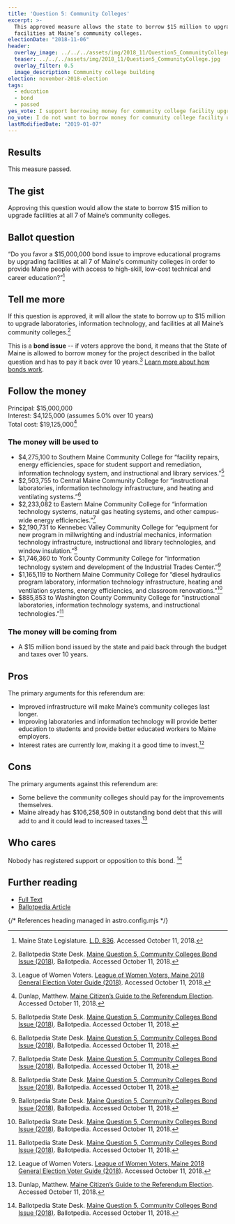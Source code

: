 ```yaml
---
title: 'Question 5: Community Colleges'
excerpt: >-
  This approved measure allows the state to borrow $15 million to upgrade
  facilities at Maine’s community colleges.
electionDate: "2018-11-06"
header:
  overlay_image: ../../../assets/img/2018_11/Question5_CommunityCollege.jpg
  teaser: ../../../assets/img/2018_11/Question5_CommunityCollege.jpg
  overlay_filter: 0.5
  image_description: Community college building
election: november-2018-election
tags:
  - education
  - bond
  - passed
yes_vote: I support borrowing money for community college facility upgrades.
no_vote: I do not want to borrow money for community college facility upgrades.
lastModifiedDate: "2019-01-07"
---
```


## Results

This measure passed.

## The gist

Approving this question would allow the state to borrow $15 million to upgrade facilities at all 7 of Maine’s community colleges.

## Ballot question

“Do you favor a $15,000,000 bond issue to improve educational programs by upgrading facilities at all 7 of Maine's community colleges in order to provide Maine people with access to high-skill, low-cost technical and career education?”[^2]

<YesNoTable yesContent={frontmatter.yes_vote} noContent={frontmatter.no_vote} />

## Tell me more

If this question is approved, it will allow the state to borrow up to $15 million to upgrade laboratories, information technology, and facilities at all Maine’s community colleges.[^1]

This is a **bond issue** -- if voters approve the bond, it means that the State of Maine is allowed to borrow money for the project described in the ballot question and has to pay it back over 10 years.[^3] [Learn more about how bonds work](/bonds/).

## Follow the money

Principal: $15,000,000
<br />Interest: $4,125,000 (assumes 5.0% over 10 years)
<br />Total cost: $19,125,000[^4]

### The money will be used to

- $4,275,100 to Southern Maine Community College for “facility repairs, energy efficiencies, space for student support and remediation, information technology system, and instructional and library services.”[^1]
- $2,503,755 to Central Maine Community College for “instructional laboratories, information technology infrastructure, and heating and ventilating systems.”[^1]
- $2,233,082 to Eastern Maine Community College for “information technology systems, natural gas heating systems, and other campus-wide energy efficiencies.”[^1]
- $2,190,731 to Kennebec Valley Community College for “equipment for new program in millwrighting and industrial mechanics, information technology infrastructure, instructional and library technologies, and window insulation.”[^1]
- $1,746,360 to York County Community College for “information technology system and development of the Industrial Trades Center.”[^1]
- $1,165,119 to Northern Maine Community College for “diesel hydraulics program laboratory, information technology infrastructure, heating and ventilation systems, energy efficiencies, and classroom renovations.”[^1]
- $885,853 to Washington County Community College for “instructional laboratories, information technology systems, and instructional technologies.”[^1]

### The money will be coming from

- A $15 million bond issued by the state and paid back through the budget and taxes over 10 years.

## Pros

The primary arguments for this referendum are:

- Improved infrastructure will make Maine’s community colleges last longer.
- Improving laboratories and information technology will provide better education to students and provide better educated workers to Maine employers.
- Interest rates are currently low, making it a good time to invest.[^3]

## Cons

The primary arguments against this referendum are:

- Some believe the community colleges should pay for the improvements themselves.
- Maine already has $106,258,509 in outstanding bond debt that this will add to and it could lead to increased taxes.[^4]

## Who cares

Nobody has registered support or opposition to this bond. [^1]

## Further reading

- [Full Text](http://www.mainelegislature.org/legis/bills/getPDF.asp?paper=HP0585&item=2&snum=128)
- [Ballotpedia Article](<https://ballotpedia.org/Maine_Question_5,_Community_Colleges_Bond_Issue_(2018)>)

{/* References heading managed in astro.config.mjs */}
[^1]: Ballotpedia State Desk. [Maine Question 5, Community Colleges Bond Issue (2018)](<https://ballotpedia.org/Maine_Question_5,_Community_Colleges_Bond_Issue_(2018)>). Ballotpedia. Accessed October 11, 2018.
[^2]: Maine State Legislature. [L.D. 836](http://www.mainelegislature.org/legis/bills/getPDF.asp?paper=HP0585&item=2&snum=128). Accessed October 11, 2018.
[^3]: League of Women Voters. [League of Women Voters, Maine 2018 General Election Voter Guide (2018)](http://www.lwvme.org/files/VG_2018_Statewide.pdf). Accessed October 11, 2018.
[^4]: Dunlap, Matthew. [Maine Citizen’s Guide to the Referendum Election](https://www.maine.gov/sos/cec/elec/upcoming/pdf/citizensguide.pdf). Accessed October 11, 2018.
